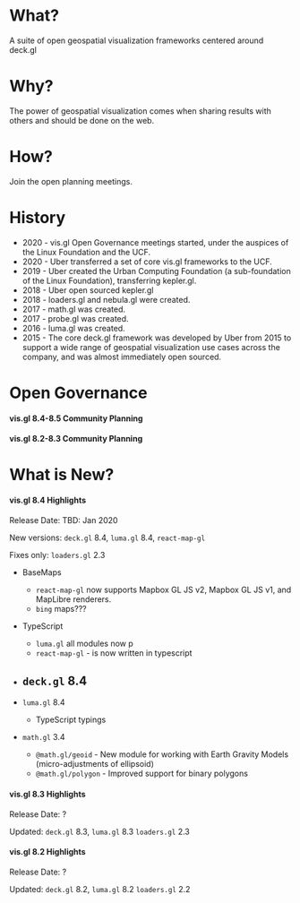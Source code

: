 # What?

A suite of open geospatial visualization frameworks centered around deck.gl

# Why?

The power of geospatial visualization comes when sharing results with others and should be done on the web.

# How?

Join the open planning meetings.

# History

- 2020 - vis.gl Open Governance meetings started, under the auspices of the Linux Foundation and the UCF.
- 2020 - Uber transferred a set of core vis.gl frameworks to the UCF.
- 2019 - Uber created the Urban Computing Foundation (a sub-foundation of the Linux Foundation), transferring kepler.gl.
- 2018 - Uber open sourced kepler.gl
- 2018 - loaders.gl and nebula.gl were created.
- 2017 - math.gl was created.
- 2017 - probe.gl was created.
- 2016 - luma.gl was created.
- 2015 - The core deck.gl framework was developed by Uber from 2015 to support a wide range of geospatial visualization use cases across the company, and was almost immediately open sourced.

# Open Governance

#### vis.gl 8.4-8.5 Community Planning
#### vis.gl 8.2-8.3 Community Planning

# What is New?

#### vis.gl 8.4 Highlights

Release Date: TBD: Jan 2020

New versions: `deck.gl` 8.4, `luma.gl` 8.4, `react-map-gl`

Fixes only: `loaders.gl` 2.3 

- BaseMaps
  - `react-map-gl` now supports Mapbox GL JS v2, Mapbox GL JS v1, and MapLibre renderers.
  - `bing` maps??? 

- TypeScript 
  - `luma.gl` all modules now p
  - `react-map-gl` - is now written in typescript

- `deck.gl` 8.4
  - 

- `luma.gl` 8.4
  - TypeScript typings

- `math.gl` 3.4
  - `@math.gl/geoid` - New module for working with Earth Gravity Models (micro-adjustments of ellipsoid)
  - `@math.gl/polygon` - Improved support for binary polygons

#### vis.gl 8.3 Highlights

Release Date: ?

Updated: `deck.gl` 8.3, `luma.gl` 8.3 `loaders.gl` 2.3

#### vis.gl 8.2 Highlights

Release Date: ?

Updated: `deck.gl` 8.2, `luma.gl` 8.2 `loaders.gl` 2.2